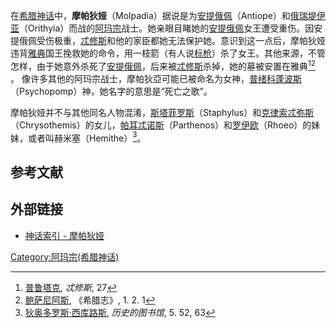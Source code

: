 {{noteTA
|1=zh-cn:娅;zh-tw:亞;
|2=zh-cn:阿玛宗;zh-hk:阿瑪宗;zh-tw:亞馬遜;
}}
在[[希腊神话|希腊神话]]中，'''摩帕狄娅'''（Molpadia）据说是为[[安提俄佩|安提俄佩]]（Antiope）和[[俄瑞堤伊亚|俄瑞堤伊亚]]（Orithyia）而战的[[阿玛宗|阿玛宗]]战士。她亲眼目睹她的[[安提俄佩|安提俄佩]]女王遭受重伤。因安提俄佩受伤极重，[[忒修斯|忒修斯]]和他的家臣都她无法保护她。意识到这一点后，摩帕狄娅违背[[雅典|雅典]]国王挽救她的命令，用一枝箭（有人说[[标枪|标枪]]）杀了女王。其他来源，不管怎样，由于她意外杀死了[[安提俄佩|安提俄佩]]，后来被[[忒修斯|忒修斯]]杀掉，她的墓被安置在雅典<ref>[[普鲁塔克|普鲁塔克]], ''忒修斯'', 27</ref><ref>[[鲍萨尼阿斯|鲍萨尼阿斯]], 《希腊志》, 1. 2. 1</ref>
。
像许多其他的阿玛宗战士，摩帕狄亞可能已被命名为女神，[[普绪科蓬波斯|普绪科蓬波斯]]（Psychopomp）神，她名字的意思是“死亡之歌”。

摩帕狄娅并不与其他同名人物混淆，[[斯塔菲罗斯|斯塔菲罗斯]]（Staphylus）和[[克律索忒弥斯|克律索忒弥斯]]（Chrysothemis）的女儿，[[帕耳忒诺斯|帕耳忒诺斯]]（Parthenos）和[[罗伊欧|罗伊欧]]（Rhoeo）的妹妹，或者叫赫米塞（Hemithe）<ref>[[狄奥多罗斯·西库路斯|狄奥多罗斯·西库路斯]], ''历史的图书馆'', 5. 52, 63</ref>。

==参考文献==
{{reflist}}

==外部链接==
*[https://web.archive.org/web/20141001123823/http://www.mythindex.com/greek-mythology/M/Molpadia.html 神话索引 - 摩帕狄娅]

[[Category:阿玛宗(希腊神话)|Category:阿玛宗(希腊神话)]]